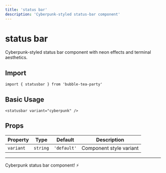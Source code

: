 ```yaml
---
title: 'status bar'
description: 'Cyberpunk-styled status-bar component'
---
```


# status bar

Cyberpunk-styled status bar component with neon effects and terminal aesthetics.

## Import

```svelte
import { statusbar } from 'bubble-tea-party'
```

## Basic Usage

```svelte
<statusbar variant="cyberpunk" />
```

## Props

| Property | Type | Default | Description |
|----------|------|---------|-------------|
| `variant` | `string` | `'default'` | Component style variant |

---

Cyberpunk status bar component! ⚡
